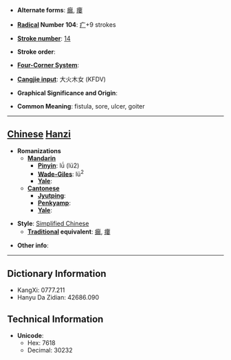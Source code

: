 * '''Alternate forms''': [[瘺]], [[瘻]]

* '''[[Wiktionary:Chinese radical index| Radical]] Number 104''': [[Wiktionary:Chinese radical index 疒|疒]]+9 strokes

* '''[[Wiktionary:Chinese total strokes index|Stroke number]]''': [[Wiktionary:Chinese total strokes index 14|14]]

* '''Stroke order''': 

* '''[[Wiktionary:Chinese four corner index|Four-Corner System]]''': 

* '''[[Wiktionary:Chinese Cangjie index|Cangjie input]]''': 大火木女 (KFDV)

* '''Graphical Significance and Origin''': 

* '''Common Meaning''': fistula, sore, ulcer, goiter

----

== [[Chinese]] [[Hanzi]] ==

* '''Romanizations'''
** '''[[Mandarin]]'''
*** '''[[Pinyin]]''': lǘ (lü2)
*** '''[[Wade-Giles]]''': lü<sup>2</sup>
*** '''[[Yale]]''': 
** '''[[Cantonese]]'''
*** '''[[Jyutping]]''':
*** '''[[Penkyamp]]''': 
*** '''[[Yale]]''': 

* '''Style''': [[Simplified Chinese]] 
** '''[[Traditional Chinese|Traditional]] equivalent''': [[瘺]], [[瘻]]

* '''Other info''': 

----

== Dictionary Information ==

* KangXi: 0777.211
* Hanyu Da Zidian: 42686.090

== Technical Information ==

* '''Unicode''':
** Hex: 7618
** Decimal: 30232